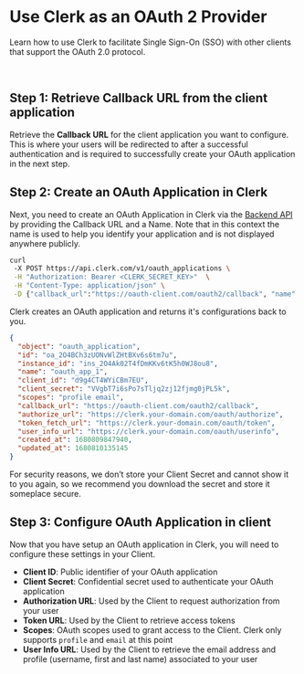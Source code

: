 
# Use Clerk as an OAuth 2 Provider

Learn how to use Clerk to facilitate Single Sign-On (SSO) with other clients that support the OAuth 2.0 protocol.

&nbsp;

<Images
  width={2279}
  height={1135}
  src="/images/advance/clerk-idp-flow.svg"
  alt="Clerk IDP Flow"
/>

## Step 1: Retrieve Callback URL from the client application

Retrieve the **Callback URL** for the client application you want to configure. This is where your users will be redirected to after a successful authentication and is required to successfully create your OAuth application in the next step.

## Step 2: Create an OAuth Application in Clerk

Next, you need to create an OAuth Application in Clerk via the [Backend API](https://clerk.com/docs/reference/backend-api/tag/OAuth-Applications) by providing the Callback URL and a Name. Note that in this context the name is used to help you identify your application and is not displayed anywhere publicly.

```sh copy filename="POST /v1/oauth_applications"
curl
 -X POST https://api.clerk.com/v1/oauth_applications \
 -H "Authorization: Bearer <CLERK_SECRET_KEY>"  \
 -H "Content-Type: application/json" \
 -D {"callback_url":"https://oauth-client.com/oauth2/callback", "name": "oauth_app_1"}
```

Clerk creates an OAuth application and returns it's configurations back to you.

```json copy filename="RESPONSE"
{
  "object": "oauth_application",
  "id": "oa_2O4BCh3zUONvWlZHtBXv6s6tm7u",
  "instance_id": "ins_2O4Ak02T4fDmKKv6tK5h0WJ8ou8",
  "name": "oauth_app_1",
  "client_id": "d9g4CT4WYiCBm7EU",
  "client_secret": "VVgbT7i6sPo7sTljq2zj12fjmg0jPL5k",
  "scopes": "profile email",
  "callback_url": "https://oauth-client.com/oauth2/callback",
  "authorize_url": "https://clerk.your-domain.com/oauth/authorize",
  "token_fetch_url": "https://clerk.your-domain.com/oauth/token",
  "user_info_url": "https://clerk.your-domain.com/oauth/userinfo",
  "created_at": 1680809847940,
  "updated_at": 1680810135145
}
```

<Callout type="warning" emoji="⚠️">
  For security reasons, we don’t store your Client Secret and cannot show it to
  you again, so we recommend you download the secret and store it someplace
  secure.
</Callout>

## Step 3: Configure OAuth Application in client

Now that you have setup an OAuth application in Clerk, you will need to configure these settings in your Client.

- **Client ID**: Public identifier of your OAuth application
- **Client Secret**: Confidential secret used to authenticate your OAuth application
- **Authorization URL**: Used by the Client to request authorization from your user
- **Token URL**: Used by the Client to retrieve access tokens
- **Scopes**: OAuth scopes used to grant access to the Client. Clerk only supports `profile` and `email` at this point
- **User Info URL**: Used by the Client to retrieve the email address and profile (username, first and last name) associated to your user

